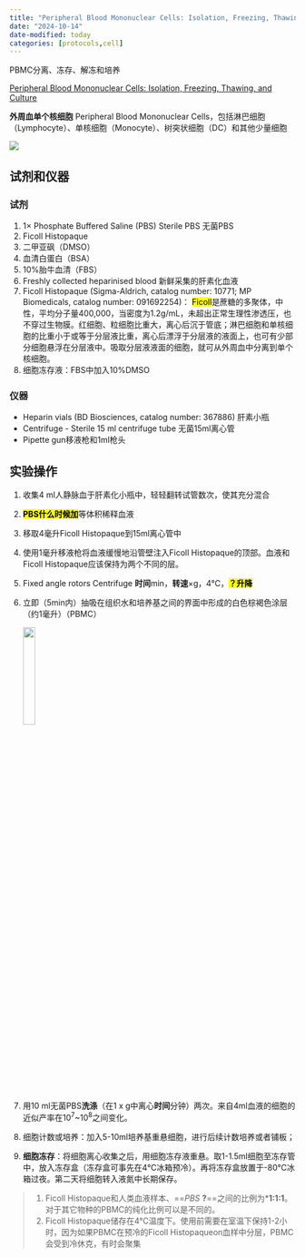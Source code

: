 ```yaml
---
title: "Peripheral Blood Mononuclear Cells: Isolation, Freezing, Thawing, and Culture"
date: "2024-10-14"
date-modified: today
categories: [protocols,cell]
---
```


PBMC分离、冻存、解冻和培养

[Peripheral Blood Mononuclear Cells: Isolation, Freezing, Thawing, and Culture](https://doi.org/10.1007/7651_2014_99)

**外周血单个核细胞** Peripheral Blood Mononuclear Cells，包括淋巴细胞（Lymphocyte）、单核细胞（Monocyte）、树突状细胞（DC）和其他少量细胞

![](images/pbmc_proportion.bmp)

## 试剂和仪器

### 试剂

1.  1× Phosphate Buffered Saline (PBS) Sterile PBS 无菌PBS
2.  Ficoll Histopaque
3.  二甲亚砜（DMSO）
4.  血清白蛋白（BSA）
5.  10%胎牛血清（FBS）
6.  Freshly collected heparinised blood 新鲜采集的肝素化血液
7.  Ficoll Histopaque (Sigma-Aldrich, catalog number: 10771; MP Biomedicals, catalog number: 091692254)： <mark>Ficoll</mark>是蔗糖的多聚体，中性，平均分子量400,000，当密度为1.2g/mL，未超出正常生理性渗透压，也不穿过生物膜。红细胞、粒细胞比重大，离心后沉于管底；淋巴细胞和单核细胞的比重小于或等于分层液比重，离心后漂浮于分层液的液面上，也可有少部分细胞悬浮在分层液中。吸取分层液液面的细胞，就可从外周血中分离到单个核细胞。
8.  细胞冻存液：FBS中加入10%DMSO

### 仪器

-   Heparin vials (BD Biosciences, catalog number: 367886) 肝素小瓶
-   Centrifuge - Sterile 15 ml centrifuge tube 无菌15ml离心管
-   Pipette gun移液枪和1ml枪头

## 实验操作

1.  收集4 ml人静脉血于肝素化小瓶中，轻轻翻转试管数次，使其充分混合

2.  <mark>**PBS什么时候加**</mark>等体积稀释血液

3.  移取4毫升Ficoll Histopaque到15ml离心管中

4.  使用1毫升移液枪将血液缓慢地沿管壁注入Ficoll Histopaque的顶部。血液和Ficoll Histopaque应该保持为两个不同的层。

5.  Fixed angle rotors Centrifuge **时间**min，**转速**×g，4℃，<mark>**？升降**</mark>

6.  立即（5min内）抽吸在组织水和培养基之间的界面中形成的白色棕褐色涂层（约1毫升）（PBMC）

    ![](images/PBMCs.bmp){width="21%"}

7.  用10 ml无菌PBS**洗涤**（在1 x g中离心**时间**分钟）两次。来自4ml血液的细胞的近似产率在$10^7$\~$10^8$之间变化。

8.  细胞计数或培养：加入5-10ml培养基重悬细胞，进行后续计数培养或者铺板；

9.  **细胞冻存**：将细胞离心收集之后，用细胞冻存液重悬。取1-1.5ml细胞至冻存管中，放入冻存盒（冻存盒可事先在4℃冰箱预冷）。再将冻存盒放置于-80℃冰箱过夜。第二天将细胞转入液氮中长期保存。

> 1.  Ficoll Histopaque和人类血液样本、==*PBS* **?**==之间的比例为\***1:1:1**。对于其它物种的PBMC的纯化比例可以是不同的。
> 2.  Ficoll Histopaque储存在4°C温度下。使用前需要在室温下保持1-2小时，因为如果PBMC在预冷的Ficoll Histopaqueon血样中分层，PBMC会受到冷休克，有时会聚集
